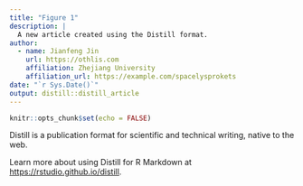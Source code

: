 ```yaml
---
title: "Figure 1"
description: |
  A new article created using the Distill format.
author:
  - name: Jianfeng Jin 
    url: https://othlis.com
    affiliation: Zhejiang University
    affiliation_url: https://example.com/spacelysprokets
date: "`r Sys.Date()`"
output: distill::distill_article
---
```


```r
knitr::opts_chunk$set(echo = FALSE)
```

Distill is a publication format for scientific and technical writing, native to the web. 

Learn more about using Distill for R Markdown at <https://rstudio.github.io/distill>.





